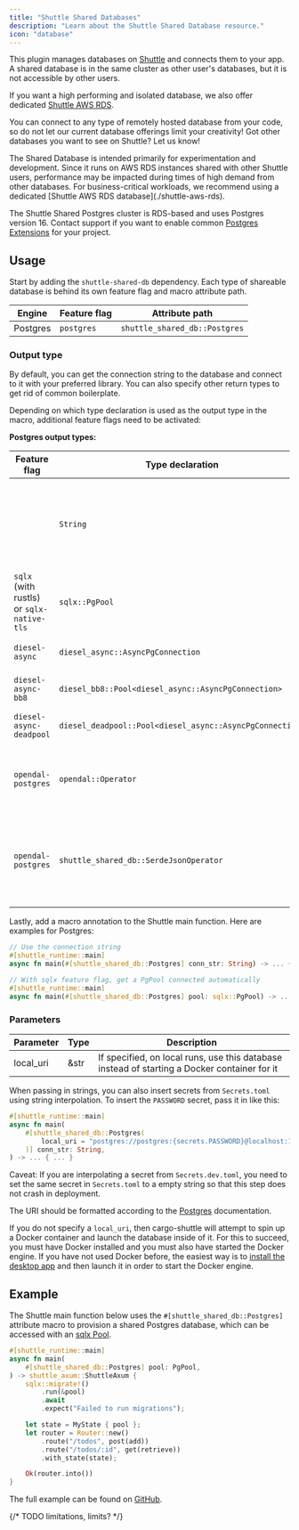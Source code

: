 ```yaml
---
title: "Shuttle Shared Databases"
description: "Learn about the Shuttle Shared Database resource."
icon: "database"
---
```


This plugin manages databases on [Shuttle](https://www.shuttle.dev) and connects them to your app.
A shared database is in the same cluster as other user's databases, but it is not accessible by other users.

If you want a high performing and isolated database, we also offer dedicated [Shuttle AWS RDS](./shuttle-aws-rds).

<Tip>You can connect to any type of remotely hosted database from your code, so do not let our current database offerings limit your creativity! Got other databases you want to see on Shuttle? Let us know!</Tip>

<Warning>
The Shared Database is intended primarily for experimentation and development. Since it runs on AWS
RDS instances shared with other Shuttle users, performance may be impacted during times of high demand
from other databases. For business-critical workloads, we recommend using a dedicated
[Shuttle AWS RDS database](./shuttle-aws-rds).
</Warning>

The Shuttle Shared Postgres cluster is RDS-based and uses Postgres version 16. Contact support if you want to enable common [Postgres Extensions](https://docs.aws.amazon.com/AmazonRDS/latest/PostgreSQLReleaseNotes/postgresql-extensions.html#postgresql-extensions-16x) for your project.

## Usage

Start by adding the `shuttle-shared-db` dependency.
Each type of shareable database is behind its own feature flag and macro attribute path.

| Engine   | Feature flag | Attribute path |
|----------|--------------|----------------|
| Postgres | `postgres`   | `shuttle_shared_db::Postgres` |

### Output type

By default, you can get the connection string to the database and connect to it with your preferred library.
You can also specify other return types to get rid of common boilerplate.

Depending on which type declaration is used as the output type in the macro, additional feature flags need to be activated:

**Postgres output types:**

| Feature flag | Type declaration | Description |
|--------------|------------------|-------------|
| | `String` | The connection string including username and password ([example](https://github.com/shuttle-hq/shuttle-examples/tree/main/shuttle-cron)) |
| `sqlx` (with rustls) or `sqlx-native-tls` | `sqlx::PgPool` | An sqlx connection pool ([example](https://github.com/shuttle-hq/shuttle-examples/tree/main/axum/postgres)) |
| `diesel-async` | `diesel_async::AsyncPgConnection` | An async diesel connection |
| `diesel-async-bb8` | `diesel_bb8::Pool<diesel_async::AsyncPgConnection>` | A bb8 connection pool |
| `diesel-async-deadpool` | `diesel_deadpool::Pool<diesel_async::AsyncPgConnection>` | A deadpool connection pool |
| `opendal-postgres` | `opendal::Operator` | An OpenDAL Operator key-value storage interface |
| `opendal-postgres` | `shuttle_shared_db::SerdeJsonOperator` | A wrapper over Operator with interface for serde types ([example](https://github.com/shuttle-hq/shuttle-examples/tree/main/rocket/url-shortener)) |

Lastly, add a macro annotation to the Shuttle main function. Here are examples for Postgres:

```rust
// Use the connection string
#[shuttle_runtime::main]
async fn main(#[shuttle_shared_db::Postgres] conn_str: String) -> ... { ... }

// With sqlx feature flag, get a PgPool connected automatically
#[shuttle_runtime::main]
async fn main(#[shuttle_shared_db::Postgres] pool: sqlx::PgPool) -> ... { ... }
```

<Snippet file="sqlx-macros.mdx" />

### Parameters

| Parameter | Type | Description |
|-----------|------|-------------|
| local_uri | &str | If specified, on local runs, use this database instead of starting a Docker container for it |

When passing in strings, you can also insert secrets from `Secrets.toml` using string interpolation.
To insert the `PASSWORD` secret, pass it in like this:

```rust
#[shuttle_runtime::main]
async fn main(
    #[shuttle_shared_db::Postgres(
        local_uri = "postgres://postgres:{secrets.PASSWORD}@localhost:16695/postgres"
    )] conn_str: String,
) -> ... { ... }
```

<Note>Caveat: If you are interpolating a secret from `Secrets.dev.toml`, you need to set the same secret in `Secrets.toml` to a empty string so that this step does not crash in deployment.</Note>

The URI should be formatted according to the
[Postgres](https://www.postgresql.org/docs/current/libpq-connect.html#LIBPQ-CONNSTRING)
documentation.

If you do not specify a `local_uri`, then cargo-shuttle will attempt to spin up a Docker container and launch the database inside of it.
For this to succeed, you must have Docker installed and you must also have started the Docker engine. If you have not used Docker
before, the easiest way is to [install the desktop app](https://docs.docker.com/get-docker/) and then launch it in order to start
the Docker engine.

<Snippet file="connection-string.mdx" />

## Example

The Shuttle main function below uses the `#[shuttle_shared_db::Postgres]` attribute macro to provision a shared Postgres database,
which can be accessed with an [sqlx Pool](https://docs.rs/sqlx/latest/sqlx/pool/index.html).

```rust main.rs
#[shuttle_runtime::main]
async fn main(
    #[shuttle_shared_db::Postgres] pool: PgPool,
) -> shuttle_axum::ShuttleAxum {
    sqlx::migrate!()
        .run(&pool)
        .await
        .expect("Failed to run migrations");

    let state = MyState { pool };
    let router = Router::new()
        .route("/todos", post(add))
        .route("/todos/:id", get(retrieve))
        .with_state(state);

    Ok(router.into())
}
```

The full example can be found on [GitHub](https://github.com/shuttle-hq/shuttle-examples/tree/main/axum/postgres).

{/* TODO limitations, limits? */}
